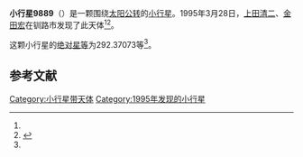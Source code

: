 {{Infobox planet
| bgcolour = #FFFFC0
| name = 9889
| symbol = 
| image = 
| caption = 
| discovery = yes
| discovery_ref = 
| discoverer = [[上田清二|上田清二]]、[[金田宏|金田宏]]
| discovery_site = [[钏路市|钏路市]] 
| discovered = 1995年3月28日
| designations = yes
| mp_name = 
| named_after = 
| alt_names = 1995 FG1/ 1953 TJ1 / 1953 UG1 / 1977 RB9 / 1978 WX7 / 1980 FZ9 / 1982 SG5
| mp_category = [[主带小行星|主带小行星]]
| orbit_ref = <ref name="a">[http://ssd.jpl.nasa.gov/sbdb.cgi?sstr=9889 9889] {{Wayback|url=http://ssd.jpl.nasa.gov/sbdb.cgi?sstr=9889 |date=20210717071805 }}，小行星數據庫瀏覽器（JPL Small-Body Database Browser）－[[美国国家航空航天局|美国国家航空航天局]]喷气推进实验室</ref>
| epoch = 2456400.5 (2013年4月18日更新)
| aphelion = {{convert|2.9349017|AU|km|3|abbr=on|lk=out}}
| perihelion = {{convert|2.8335761|AU|km|3|abbr=on}}
| semimajor = {{convert|2.8842389|AU|km|3|abbr=on}}
| eccentricity = 0.0175654
| period = 1789.143922 [[日|日]]<br />4.9[[儒略年|儒略年]]
| avg_speed = 
| inclination = 0.94387
| asc_node = 303.88053
| mean_anomaly = 
| arg_peri = 292.37073
| satellites = 
| physical_characteristics = yes
| dimensions = 
| mass = 
| density = 
| surface_grav = 
| escape_velocity = 
| sidereal_day = 
| axial_tilt = 
| pole_ecliptic_lat = 
| pole_ecliptic_lon = 
| albedo = 
| temperatures= 
| temp_name1 = 
| mean_temp_1 = 
| max_temp_1 = 
| temp_name2 = 
| max_temp_2 = 
| spectral_type = 
| abs_magnitude = 292.37073
}}

'''小行星9889'''（{{lang-en|9889}}）是一颗围绕[[太阳|太阳]][[公转|公转]]的[[小行星|小行星]]。1995年3月28日，[[上田清二|上田清二]]、[[金田宏|金田宏]]在钏路市发现了此天体<ref name="a" /><ref>{{cite news|title=小行星列表|url=http://cfa-www.harvard.edu/iau/lists/NumberedMPs.txt|accessdate=2013-07-08|newspaper=哈佛大学|archive-date=2008-05-17|archive-url=https://web.archive.org/web/20080517010638/http://cfa-www.harvard.edu/iau/lists/NumberedMPs.txt|dead-url=no}}</ref>。

这颗小行星的[[绝对星等|绝对星等]]为292.37073等<ref name="a" />。

==参考文献==
{{reflist}}
{{Minor Planet Number|[[小行星9888|小行星9888]]|[[小行星9890|小行星9890]]}}

{{小天体}}

[[Category:小行星带天体|Category:小行星带天体]]
[[Category:1995年发现的小行星|Category:1995年发现的小行星]]

{{asteroid-stub}}